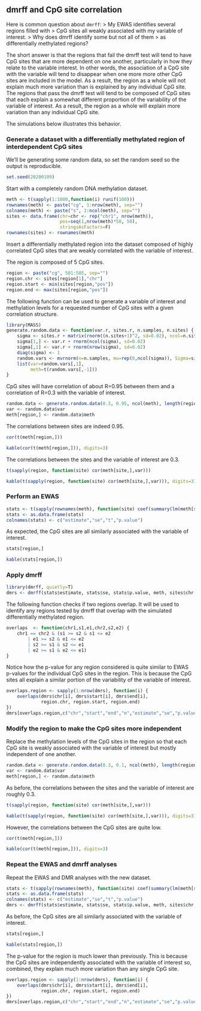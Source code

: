 ## dmrff and CpG site correlation

Here is common question about `dmrff`:
> My EWAS identifies several regions filled with
> CpG sites all weakly associated with my variable of interest.
> Why does dmrff identify some but not all of them
> as differentially methylated regions?

The short answer is that the regions that fail the dmrff
test will tend to have CpG sites that are more dependent on one
another, particularly in how they relate to the variable interest.
In other words, the association of a CpG site with the variable
will tend to disappear when one more more other CpG sites are included
in the model.
As a result, the region as a whole will not explain much more variation than is
explained by any individual CpG site.
The regions that pass the dmrff test will tend to
be composed of CpG sites that each explain a somewhat different
proportion of the variability of the variable of interest.
As a result, the region as a whole will explain more variation
than any individual CpG site.

The simulations below illustrates this behavior.
 
### Generate a dataset with a differentially methylated region of interdependent CpG sites
We'll be generating some random data,
so set the random seed so the output
is reproducible.
```r
set.seed(20200109)
```

Start with a completely random DNA methylation dataset.
```r
meth <- t(sapply(1:1000,function(i) runif(100)))
rownames(meth) <- paste("cg", 1:nrow(meth), sep="")
colnames(meth) <- paste("s", 1:ncol(meth), sep="")
sites <- data.frame(chr=chr <- rep("chr1", nrow(meth)),
                    pos=seq(1,nrow(meth)*50, 50),
                    stringsAsFactors=F)
rownames(sites) <- rownames(meth)
```

Insert a differentially methylated region
into the dataset composed of highly correlated CpG sites 
that are weakly correlated with the variable of interest.

The region is composed of 5 CpG sites.
```r
region <- paste("cg", 501:505, sep="")
region.chr <- sites[region[1],"chr"]
region.start <- min(sites[region,"pos"])
region.end <- max(sites[region,"pos"])
```

The following function can be used to generate a variable
of interest and methylation levels for a requested number of CpG sites
with a given correlation structure.
```r
library(MASS)
generate.random.data <- function(var.r, sites.r, n.samples, n.sites) {
    sigma <- sites.r + matrix(rnorm((n.sites+1)^2, sd=0.02), ncol=n.sites+1)
    sigma[1,] <- var.r + rnorm(ncol(sigma), sd=0.02)
    sigma[,1] <- var.r + rnorm(nrow(sigma), sd=0.02)
    diag(sigma) <- 1
    random.vars <- mvrnorm(n=n.samples, mu=rep(0,ncol(sigma)), Sigma=sigma, empirical=TRUE)
    list(var=random.vars[,1],
         meth=t(random.vars[,-1]))
}
```

CpG sites will have correlation of about R=0.95 between them
and a correlation of R=0.3 with the variable of interest.
```r
random.data <- generate.random.data(0.3, 0.95, ncol(meth), length(region))
var <- random.data$var
meth[region,] <- random.data$meth
```

The correlations between sites are indeed 0.95.
```r
cor(t(meth[region,]))
```
```r
kable(cor(t(meth[region,])), digits=3)
```

The correlations between the sites and the variable of interest are 0.3.
```r
t(sapply(region, function(site) cor(meth[site,],var)))
```
```r
kable(t(sapply(region, function(site) cor(meth[site,],var))), digits=3)
```

### Perform an EWAS
```r
stats <- t(sapply(rownames(meth), function(site) coef(summary(lm(meth[site,] ~ var)))["var",]))
stats <- as.data.frame(stats)
colnames(stats) <- c("estimate","se","t","p.value")
```

As expected,
the CpG sites are all similarly associated with the variable of interest.
```r
stats[region,]
```
```r
kable(stats[region,])
```

### Apply dmrff
```r
library(dmrff, quietly=T)
dmrs <- dmrff(stats$estimate, stats$se, stats$p.value, meth, sites$chr, sites$pos)
```

The following function checks if two regions overlap.
It will be used to identify any regions tested by dmrff
that overlap with the simulated differentially methylated region.
```r
overlaps  <- function(chr1,s1,e1,chr2,s2,e2) {
    chr1 == chr2 & (s1 >= s2 & s1 <= e2
        | e1 >= s2 & e1 <= e2
        | s2 >= s1 & s2 <= e1
        | e2 >= s1 & e2 <= e1)
}
```

Notice how the p-value for any region considered is quite similar to
EWAS p-values for the individual CpG sites in the region.
This is because the CpG sites all explain a similar portion
of the variability of the variable of interest.
```r
overlaps.region <- sapply(1:nrow(dmrs), function(i) {
    overlaps(dmrs$chr[i], dmrs$start[i], dmrs$end[i],
             region.chr, region.start, region.end)
})
dmrs[overlaps.region,c("chr","start","end","n","estimate","se","p.value","p.adjust")]
```

### Modify the region to make the CpG sites more independent
Replace the methylation levels of the CpG sites in the region
so that each CpG site is weakly associated with the
variable of interest but mostly independent of one another.
```r
random.data <- generate.random.data(0.3, 0.1, ncol(meth), length(region))
var <- random.data$var
meth[region,] <- random.data$meth
```

As before, the correlations between the sites and the variable of interest are roughly 0.3.
```r
t(sapply(region, function(site) cor(meth[site,],var)))
```
```r
kable(t(sapply(region, function(site) cor(meth[site,],var))), digits=3)
```

However, the correlations between the CpG sites are quite low.
```r
cor(t(meth[region,]))
```
```r
kable(cor(t(meth[region,])), digits=3)
```

### Repeat the EWAS and dmrff analyses

Repeat the EWAS and DMR analyses with the new dataset.
```r
stats <- t(sapply(rownames(meth), function(site) coef(summary(lm(meth[site,] ~ var)))["var",]))
stats <- as.data.frame(stats)
colnames(stats) <- c("estimate","se","t","p.value")
dmrs <- dmrff(stats$estimate, stats$se, stats$p.value, meth, sites$chr, sites$pos)
```

As before,
the CpG sites are all similarly associated with the variable of interest.
```r
stats[region,]
```
```r
kable(stats[region,])
```

The p-value for the region is much lower than previously.
This is because the CpG sites are independently associated with the
variable of interest so, combined, they explain much more variation than
any single CpG site.
```r
overlaps.region <- sapply(1:nrow(dmrs), function(i) {
    overlaps(dmrs$chr[i], dmrs$start[i], dmrs$end[i],
             region.chr, region.start, region.end)
})
dmrs[overlaps.region,c("chr","start","end","n","estimate","se","p.value","p.adjust")]
```
